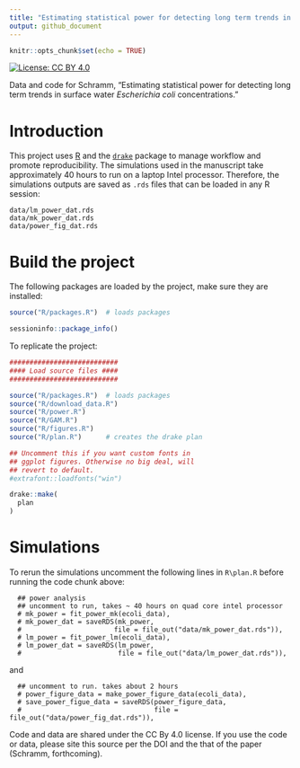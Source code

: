 ```yaml
---
title: "Estimating statistical power for detecting long term trends in surface water *Escherichia coli* concentrations"
output: github_document
---
```


```r
knitr::opts_chunk$set(echo = TRUE)
```

[![License: CC BY 4.0](https://img.shields.io/badge/License-CC%20BY%204.0-lightgrey.svg)](https://creativecommons.org/licenses/by/4.0/)

Data and code for Schramm, "Estimating statistical power for detecting long term trends in surface water *Escherichia coli* concentrations."

# Introduction

This project uses [R](https://www.r-project.org/) and the [`drake`](https://docs.ropensci.org/drake/) package to manage workflow and promote reproducibility. The simulations used in the manuscript take approximately 40 hours to run on a laptop Intel processor. Therefore, the simulations outputs are saved as `.rds` files that can be loaded in any R session:

```
data/lm_power_dat.rds
data/mk_power_dat.rds
data/power_fig_dat.rds
```

# Build the project
The following packages are loaded by the project, make sure they are installed:

```r
source("R/packages.R")  # loads packages
```


```r
sessioninfo::package_info()
```

To replicate the project:
```r
###########################
#### Load source files ####
###########################

source("R/packages.R")  # loads packages
source("R/download_data.R")
source("R/power.R")
source("R/GAM.R")
source("R/figures.R")
source("R/plan.R")      # creates the drake plan

## Uncomment this if you want custom fonts in
## ggplot figures. Otherwise no big deal, will
## revert to default.
#extrafont::loadfonts("win")

drake::make(
  plan
)

```

# Simulations

To rerun the simulations uncomment the following lines in `R\plan.R` before running the code chunk above:
```
  ## power analysis
  ## uncomment to run, takes ~ 40 hours on quad core intel processor
  # mk_power = fit_power_mk(ecoli_data),
  # mk_power_dat = saveRDS(mk_power,
  #                       file = file_out("data/mk_power_dat.rds")),
  # lm_power = fit_power_lm(ecoli_data),
  # lm_power_dat = saveRDS(lm_power,
  #                        file = file_out("data/lm_power_dat.rds")),
```

and
```
  ## uncomment to run. takes about 2 hours
  # power_figure_data = make_power_figure_data(ecoli_data),
  # save_power_figue_data = saveRDS(power_figure_data,
  #                                 file = file_out("data/power_fig_dat.rds")),
```

Code and data are shared under the CC By 4.0 license. If you use the code or data, please site this source per the DOI and the that of the paper (Schramm, forthcoming).